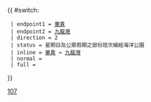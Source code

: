 {{Error|錯誤：此模板已停用。請見[[Template:HK Bus Route Cross Harbour/doc]]。}}{{ #switch: {{{format|}}}
  | endpoint1 = [[華貴邨巴士總站|華貴]]
  | endpoint2 = [[九龍灣公共運輸交匯處|九龍灣]]
  | direction = 2
  | status = 星期日及公眾假期之部份班次繞經海洋公園
  | inline = [[華貴邨巴士總站|華貴]] ↔ [[九龍灣公共運輸交匯處|九龍灣]]
  | normal =
  | full =
}}<noinclude>[[Category:過海隧道巴士路線模板|107]]</noinclude>